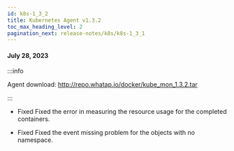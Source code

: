 ```yaml
---
id: k8s-1_3_2
title: Kubernetes Agent v1.3.2
toc_max_heading_level: 2
pagination_next: release-notes/k8s/k8s-1_3_1
---
```


#### July 28, 2023

:::info

Agent download: http://repo.whatap.io/docker/kube_mon_1.3.2.tar

:::

-   <Status>Fixed</Status> Fixed the error in measuring the resource usage for the completed containers.

-   <Status>Fixed</Status> Fixed the event missing problem for the objects with no namespace.
